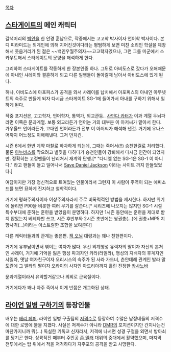 [[목차]]
== [[스타게이트]]의 메인 캐릭터 ==
갈색머리의 [[벽안]]을 한 안경 훈남으로, 작중에서는 고고학 박사이자 언어학 박사이다. 본디 피라미드는 외계인에 의해 지어진것이다라는 평범하게 보면 미친 소리인 학설을 제창해서 웃음거리가 된 젊은 ~~백인우월주의자~~고고학자였으나, 그런 그를 미군에서 스카우트해서 스타게이트의 문양을 해석하게 한다.

그리하여 스타게이트를 작동하게 한 장본인중 하나. 그뒤로 아비도스로 갔다가 오해때문에 아내인 샤레이와 결혼하게 되고 다른 일행들이 돌아갈때 남아서 아비도스에 있게 된다.

허나, 아비도스에 아포피스가 공격을 와서 샤레이를 납치해서 아포피스의 아내인 아무넷트의 숙주로 만들게 되자 다시금 스타게이트 SG-1에 들어가서 아내를 구하기 위해서 일하게 된다.

작중 포지션은, 고고학자, 언어학자, 통역가, 외교관등.. [[사만다 카터]]가 이과 계열 두뇌파라면 이쪽은 문과계열. 보통 외교라든가 언어는 거의 대부분 이 아저씨가 맡아서 한다. 가우울드 언어라든가, 고대인 언어라든가 전부 이 아저씨가 해석해 낸것. 거기에 우나스어까지 어느정도 이해해낸다. 그저 먼치킨. 

시즌 6에서 한번 계약 마찰로 하차하게 되는데, 그때는 죽어서(!!) 승천한걸로 처리했다. 물론 [[아누비스]]를 막으려고 별짓을 다하다가 승천인들이 강퇴해서 다시금 인간이 되었지만. 정확히는 고정팬들이 난리쳐서 재계약 단행.[* "다니엘 없는 SG-1은 SG-1 이 아니다." 라고 팬들이 들고 일어나서 [http://www.savedanieljackson.com/history/home/home.shtml Save Daniel Jackson] 이라는 사이트 까지 만들었었다.]

여담이지만 가장 정신적으로 트여있는 인물이라서 그런지 이 사람이 주역이 되는 에피소드를 보면 묘하게 진지하고 철학적이다. 

거기에 평화주의자이자 이상주의자라서 주로 비폭력적인 방법을 제시한다. 하지만 위기에 몰리면 P90을 비롯한 여러 무기를 잘쓴다.[* 시리즈에 나오지는 않지만 SG-1 시절 특수부대에 준하는 훈련을 받았음이 분명하다. 하지만 1시즌 동안에는 훈련을 제대로 받지 않았는지 베레타만 쓰고, 시즌 후반부와 2시즌 초반에는 쌍권총(...)에 권총+MP5 지향사격(...)이라는 아스트랄한 조합을 보여준다]

다른 캐릭터들과의 관계는 좋은편. [[잭 오닐]] 대령과는 꽤나 친한편이다.

거기에 유부남이면서 엮이는 여자가 많다. 우선 외계행성 유력자의 딸이자 자신의 본처인 샤레이, 거기에 기억을 잃은 행성 파괴자인 카라(라일라), 행성의 지배자의 후계자인 샤일라, 옛날 여자친구이자 오리시스의 숙주가 된 사라 가드너, 츤얀데레 관계인 발라 말 도란에 그 발라의 딸이자 오라이의 사자인 아드리아까지 홀린 진정한 [[카사노바]]

문과계열이라서 유약할거같으나 의외로 근육질이다.

거기에다가 꽤나 자주 죽어서 이게 반쯤은 개그화된 상태.

== [[라이언 일병 구하기]]의 등장인물 ==
배우는 [[배리 페퍼]]. 라이언 일병 구출팀의 [[저격수]]로 등장하여 수많은 남정네들의 저격수에 대한 로망에 불을 지폈다. 사실은 저격수가 아니라 [[DMR]]의 포지션이지만 간지나는건 마찬가지니까 뭐(...) 독실한 기독교 신자라서, 저격에 나서면 성경 구절을 외면서 방아쇠를 당기곤 한다. 상륙작전 때부터 주인공 [[존 밀러]] 대위의 중대에서 활약했으며, 마지막 전투에서는 탑 위에서 적을 저격하다가 자주포의 공격을 받고 사망한다.
